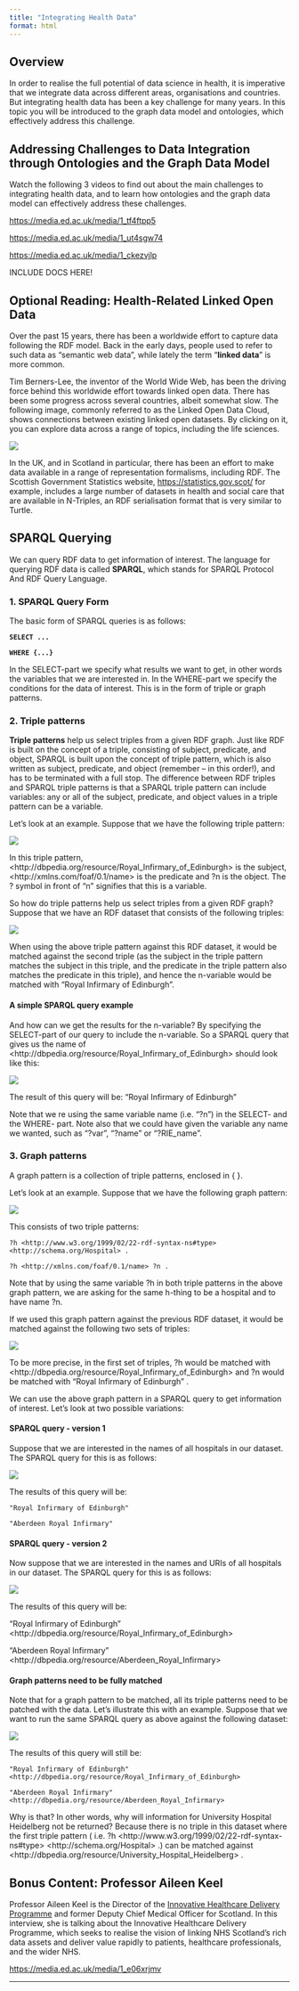 ```yaml
---
title: "Integrating Health Data"
format: html
---
```


## **Overview**

In order to realise the full potential of data science in health, it is imperative that we integrate data across different areas, organisations and countries. But integrating health data has been a key challenge for many years. In this topic you will be introduced to the graph data model and ontologies, which effectively address this challenge.

## **Addressing Challenges to Data Integration through Ontologies and the Graph Data Model**

Watch the following 3 videos to find out about the main challenges to integrating health data, and to learn how ontologies and the graph data model can effectively address these challenges.

<https://media.ed.ac.uk/media/1_tf4ftpp5>

<https://media.ed.ac.uk/media/1_ut4sgw74>

<https://media.ed.ac.uk/media/1_ckezvjlp>

INCLUDE DOCS HERE!

## **Optional Reading: Health-Related Linked Open Data**

Over the past 15 years, there has been a worldwide effort to capture data following the RDF model. Back in the early days, people used to refer to such data as "semantic web data", while lately the term "**linked data**" is more common.

Tim Berners-Lee, the inventor of the World Wide Web, has been the driving force behind this worldwide effort towards linked open data. There has been some progress across several countries, albeit somewhat slow. The following image, commonly referred to as the Linked Open Data Cloud, shows connections between existing linked open datasets. By clicking on it, you can explore data across a range of topics, including the life sciences.

![](images/Health-Related-Linked-Open-Data.w7.2.png)

In the UK, and in Scotland in particular, there has been an effort to make data available in a range of representation formalisms, including RDF. The Scottish Government Statistics website, <https://statistics.gov.scot/> for example, includes a large number of datasets in health and social care that are available in N-Triples, an RDF serialisation format that is very similar to Turtle.

## **SPARQL Querying**

We can query RDF data to get information of interest. The language for querying RDF data is called **SPARQL**, which stands for SPARQL Protocol And RDF Query Language.

### **1. SPARQL Query Form**

The basic form of SPARQL queries is as follows:

**`SELECT ...`**

**`WHERE {...}`**

In the SELECT-part we specify what results we want to get, in other words the variables that we are interested in. In the WHERE-part we specify the conditions for the data of interest. This is in the form of triple or graph patterns.

### **2. Triple patterns**

**Triple patterns** help us select triples from a given RDF graph. Just like RDF is built on the concept of a triple, consisting of subject, predicate, and object, SPARQL is built upon the concept of triple pattern, which is also written as subject, predicate, and object (remember -- in this order!), and has to be terminated with a full stop. The difference between RDF triples and SPARQL triple patterns is that a SPARQL triple pattern can include variables: any or all of the subject, predicate, and object values in a triple pattern can be a variable.

Let's look at an example. Suppose that we have the following triple pattern:

![](images/Triple-patterns-1.w7.2.png){fig-align="center"}

In this triple pattern, \<http://dbpedia.org/resource/Royal_Infirmary_of_Edinburgh\> is the subject, \<http://xmlns.com/foaf/0.1/name\> is the predicate and ?n is the object. The ? symbol in front of "n" signifies that this is a variable.

So how do triple patterns help us select triples from a given RDF graph? Suppose that we have an RDF dataset that consists of the following triples:

![](images/Triple-patterns-2.w7.2.png)\

When using the above triple pattern against this RDF dataset, it would be matched against the second triple (as the subject in the triple pattern matches the subject in this triple, and the predicate in the triple pattern also matches the predicate in this triple), and hence the n-variable would be matched with "Royal Infirmary of Edinburgh".

#### **A simple SPARQL query example**

And how can we get the results for the n-variable? By specifying the SELECT-part of our query to include the n-variable. So a SPARQL query that gives us the name of \<http://dbpedia.org/resource/Royal_Infirmary_of_Edinburgh\> should look like this:

![](images/Triple-patterns-3.w7.2.png)

The result of this query will be: "Royal Infirmary of Edinburgh"

Note that we re using the same variable name (i.e. "?n") in the SELECT- and the WHERE- part. Note also that we could have given the variable any name we wanted, such as "?var", "?name" or "?RIE_name".

### **3. Graph patterns**

A graph pattern is a collection of triple patterns, enclosed in { }.

Let's look at an example. Suppose that we have the following graph pattern:

![](images/Graph-Pattern-1.w7.2.png)

This consists of two triple patterns:

`?h <http://www.w3.org/1999/02/22-rdf-syntax-ns#type> <http://schema.org/Hospital> .`

`?h <http://xmlns.com/foaf/0.1/name> ?n .`

Note that by using the same variable ?h in both triple patterns in the above graph pattern, we are asking for the same h-thing to be a hospital and to have name ?n.

If we used this graph pattern against the previous RDF dataset, it would be matched against the following two sets of triples:

![](images/Graph-Pattern-2.w7.2.png)

To be more precise, in the first set of triples, ?h would be matched with \<http://dbpedia.org/resource/Royal_Infirmary_of_Edinburgh\> and ?n would be matched with "Royal Infirmary of Edinburgh" .

We can use the above graph pattern in a SPARQL query to get information of interest. Let's look at two possible variations:

#### **SPARQL query - version 1** 

Suppose that we are interested in the names of all hospitals in our dataset. The SPARQL query for this is as follows:

![](images/SPARQL2-1.w7.2.png)

The results of this query will be:

`"Royal Infirmary of Edinburgh"`

`"Aberdeen Royal Infirmary"`

#### **SPARQL query - version 2** 

Now suppose that we are interested in the names and URIs of all hospitals in our dataset. The SPARQL query for this is as follows:

![](images/SPARQL2-2.w7.2.png)

The results of this query will be:

"Royal Infirmary of Edinburgh" \<http://dbpedia.org/resource/Royal_Infirmary_of_Edinburgh\>

"Aberdeen Royal Infirmary" \<http://dbpedia.org/resource/Aberdeen_Royal_Infirmary\>

#### **Graph patterns need to be fully matched** 

Note that for a graph pattern to be matched, all its triple patterns need to be patched with the data. Let's illustrate this with an example. Suppose that we want to run the same SPARQL query as above against the following dataset:

![](images/SPARQL2-3.w7.2.png)

The results of this query will still be:

`"Royal Infirmary of Edinburgh" <http://dbpedia.org/resource/Royal_Infirmary_of_Edinburgh>`

`"Aberdeen Royal Infirmary" <http://dbpedia.org/resource/Aberdeen_Royal_Infirmary>`

Why is that? In other words, why will information for University Hospital Heidelberg not be returned? Because there is no triple in this dataset where the first triple pattern ( i.e. ?h \<http://www.w3.org/1999/02/22-rdf-syntax-ns#type\> \<http://schema.org/Hospital\> .) can be matched against \<http://dbpedia.org/resource/University_Hospital_Heidelberg\> .

## **Bonus Content: Professor Aileen Keel**

Professor Aileen Keel is the Director of the [Innovative Healthcare Delivery Programme](https://www.ed.ac.uk/usher/ihdp) and former Deputy Chief Medical Officer for Scotland. In this interview, she is talking about the Innovative Healthcare Delivery Programme, which seeks to realise the vision of linking NHS Scotland's rich data assets and deliver value rapidly to patients, healthcare professionals, and the wider NHS.

<https://media.ed.ac.uk/media/1_e06xrjmv>

------------------------------------------------------------------------
